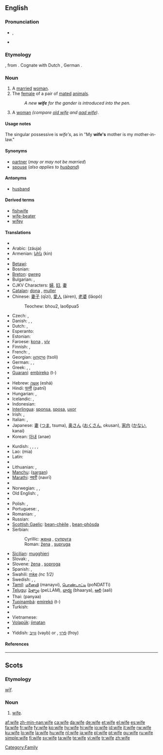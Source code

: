 {{wikipedia|Wife (disambiguation)}}
==English==

{{rank|perhaps|state|says|308|wife|hear|least|person}}

===Pronunciation===
* {{IPA|/waɪf/}}, {{SAMPA|/waIf/}}
* {{audio|en-us-wife.ogg|Audio (US)}}
*: {{rhymes|aɪf}}

===Etymology===
{{etyl|ang}} {{term|wif|wīf|woman|lang=ang}}, from {{proto|Germanic|wīƀam}}.  Cognate with Dutch {{term|wijf}}, German {{term|Weib}}.

===Noun===
{{wikipedia}}
{{en-noun|wives}}

# A [[marry|married]] [[woman]].
# The [[female]] of a pair of [[mated]] [[animal]]s.
#: ''A new '''wife''' for the gander is introduced into the pen.''
# {{context|Geordie|dialect}} A [[woman]] ''(compare [[old wife]] and [[aad wife]])''.

====Usage notes====
The singular possessive is ''wife's'', as in "My '''wife's''' mother is my mother-in-law."

====Synonyms====
* [[partner]] (''may or may not be married'')
* [[spouse]] (''also applies to [[husband]]'')

====Antonyms====
* [[husband]] {{pos_n}}

====Derived terms====
* [[fishwife]] {{pos_n}}
* [[wife-beater]] {{pos_n}}
* [[wifey]] {{pos_n}}

====Translations====
{{trans-top|married woman}}
* {{trreq|Albanian}}
* Arabic: {{Arab|[[زوجة]]}} (záuja) {{f}}
* Armenian: [[կին]] (kin)
* {{trreq|Basque}}
* [[Betawi]]: {{tø|bew|bini|xs=Betawi}}
* Bosnian: {{t-|bs|žena|f}}
* [[Breton]]: [[gwreg]] {{f}}
* Bulgarian: {{t+|bg|жена|f|tr=žená|sc=Cyrl}}, {{t+|bg|съпруга|f|tr=sǎprúga|sc=Cyrl}}
* CJKV Characters: [[婦]], [[妇]], [[妻]]
* [[Catalan]]: [[dona]] {{f}}, [[muller]] {{f}}
* Chinese: [[妻子]] (qīzi), [[愛人]] (àiren), [[老婆]] (lǎopó)
*: Teochew: bhou2, lao6pua5
* Czech: {{t-|cs|manželka|f}}, {{t+|cs|žena|f}}
* Danish: {{t-|da|hustru}}, {{t+|da|kone}}, {{t-|da|fru}}
* Dutch: {{t+|nl|vrouw|f}}, {{t+|nl|echtgenote|f}}
* Esperanto: {{t+|eo|edzino|xs=Esperanto}}
* Estonian: {{t-|et|haamu}}
* Faroese: [[kona]] {{f}}, [[vív]] {{n}}
* Finnish: {{t+|fi|vaimo}}, {{t-|fi|aviovaimo}}
* French: {{t+|fr|femme|f}}, {{t+|fr|épouse|f}}
* Georgian: [[ცოლი]] (tsoli)
* German: {{t+|de|Ehefrau|f}}, {{t+|de|Frau|f}}, {{t+|de|Gattin|f}}
* Greek: {{t+|el|σύζυγος|f|tr=sýzygos|sc=Grek}}, {{t+|el|γυναίκα|f|tr=gynáika|sc=Grek}}, {{t+|el|συμβία|f|tr=symvía|sc=Grek}}
* [[Guaraní]]: [[embireko]] (t-)
* {{trreq|Hawaiian}}
* Hebrew: [[אשה]] (eshá) {{f}}
* Hindi: [[पत्नी]] (patnī)
* Hungarian: {{t+|hu|asszony}}, {{t+|hu|feleség}}
* Icelandic: {{t+|is|eiginkona|f}}, {{t+|is|kona|f}}
* Indonesian: {{t+|id|istri|xs=Indonesian}}
* [[Interlingua]]: [[sponsa]], [[sposa]], [[uxor]]
* Irish: {{t+|ga|bean|f|xs=Irish}}, {{t|ga|bean chéile|f|xs=Irish}}
* Italian: {{t+|it|sposa|f}}, {{t+|it|moglie|f}}
* Japanese: [[妻]] ([[つま]], tsuma), [[奥さん]] ([[おくさん]], okusan), [[家内]] ([[かない]], kanai)
* Korean: [[아내]] (anae)
{{trans-mid}}
* Kurdish: {{t+|ku|jin}}, {{t+|ku|kebanî}}, {{t+|ku|xanim}}, {{t-|ku|ژن|sc=KUchar}}, {{t+|ku|خێزان|sc=KUchar}}
* Lao: {{Laoo|[[ເມຍ]]}} (mia)
* Latin: {{t+|la|uxor|f}}
* {{trreq|Latvian}}
* Lithuanian: {{t+|lt|pati|f|xs=Lithuanian}}, {{t+|lt|žmona|f|xs=Lithuanian}}
* [[Manchu]]: ([[sargan]])
* [[Marathi]]: [[नवरी]] (navrī)
* {{trreq|Mongolian}}
* Norwegian: {{t-|no|hustru}}, {{t-|no|kone}}, {{t-|no|fru}}
* Old English: {{t-|ang|cwene|xs=Old English}}, {{t-|ang|cwen|alt=cwēn|xs=Old English}}
* {{trreq|Persian}}
* Polish: {{t+|pl|żona|f}}, {{t+|pl|małżonka|f}}
* Portuguese: {{t+|pt|esposa|f}}, {{t+|pt|mulher|f}}
* Romanian: {{t-|ro|soţie|f}}, {{t-|ro|nevastă|f}}
* Russian: {{t+|ru|жена|f|tr=žená|sc=Cyrl}}
* [[Scottish Gaelic]]: [[bean-chèile]] {{f}}, [[bean-phòsda]] {{f}}
* Serbian:
*: Cyrillic: [[жена]] {{f}}, [[супруга]] {{f}}
*: Roman: [[žena]] {{f}}, [[supruga]] {{f}}
* [[Sicilian]]: [[mugghieri]] {{f}}
* Slovak: {{t-|sk|manželka|f}}, {{t+|sk|žena|f}}
* Slovene: [[žena]] {{f}}, [[soproga]] {{f}}
* Spanish: {{t+|es|esposa|f}}, {{t+|es|mujer|f}}
* Swahili: [[mke]] ''(nc 1/2)''
* Swedish: {{t+|sv|hustru}}, {{t+|sv|maka}}, {{t+|sv|fru}}
* [[Tamil]]: [[மனைவி]] (manayvi), [[பொண்டாட்டி]] (poNDATTi)
* [[Telugu]]: [[పెళ్ళాం]] (peLLAM), [[భార్య]] (bhaarya), [[ఆలి]] (aali)
* Thai: {{Thai|[[ภรรยา]]}} (panyaa)
* [[Tupinambá]]: [[emirekó]] (t-)
* Turkish: {{t+|tr|karı}}
* {{trreq|Urdu}}
* Vietnamese: {{t+|vi|vợ|xs=Vietnamese}}
* [[Volapük]]: [[jimatan]]
* {{trreq|Welsh}}
* Yiddish: [[ווײַב]] (vayb) {{n}} or {{f}}, [[פֿרוי]] (froy) {{f}}
{{trans-bottom}}

====References====
{{R:New Geordie Dictionary 1987}}

[[Category:Family]]

----

==Scots==

===Etymology===
{{etyl|ang|sco}} ''[[wif|wīf]]''.

===Noun===
{{sco-noun}}

# [[wife#English|wife]].

[[af:wife]]
[[zh-min-nan:wife]]
[[ca:wife]]
[[da:wife]]
[[de:wife]]
[[et:wife]]
[[el:wife]]
[[es:wife]]
[[fa:wife]]
[[fr:wife]]
[[fy:wife]]
[[ko:wife]]
[[hy:wife]]
[[hi:wife]]
[[io:wife]]
[[id:wife]]
[[it:wife]]
[[rw:wife]]
[[ku:wife]]
[[lo:wife]]
[[la:wife]]
[[hu:wife]]
[[nl:wife]]
[[ja:wife]]
[[pl:wife]]
[[pt:wife]]
[[qu:wife]]
[[ru:wife]]
[[simple:wife]]
[[fi:wife]]
[[sv:wife]]
[[ta:wife]]
[[te:wife]]
[[vi:wife]]
[[tr:wife]]
[[zh:wife]]